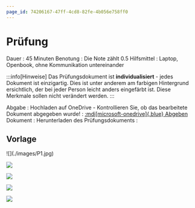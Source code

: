 ```yaml
---
page_id: 74206167-47ff-4cd8-82fe-4b056e758ff0
---
```



# Prüfung

Dauer
: 45 Minuten
Benotung
: Die Note zählt $0.5$
Hilfsmittel
: Laptop, Openbook, ohne Kommunikation untereinander


<Restricted id="8e73288f-a8c7-4ad5-9849-f895599cada9">

:::info[Hinweise]
Das Prüfungsdokument ist **individualisiert** - jedes Dokument ist einzigartig. Dies ist unter anderem am farbigen Hintergrund ersichtlich, der bei jeder Person leicht anders eingefärbt ist. Diese Merkmale sollen nicht verändert werden.
:::

Abgabe
: Hochladen auf OneDrive - Kontrollieren Sie, ob das bearbeitete Dokument abgegeben wurde!
: [:mdi[microsoft-onedrive]{.blue} Abgeben](https://erzbe-my.sharepoint.com/:f:/g/personal/balthasar_hofer_gbsl_ch/EgBIe50Mnw9Fq6DZzPN01PkBSfhRkK8BFQXD6_dgy2JI7Q)
Dokument
: Herunterladen des Prüfungsdokuments
: <ProbeV28 personalized />

## Vorlage

<div style={{maxHeight: '800px', overflow: 'auto'}}>
![](./images/P1.jpg)

![](./images/P2.jpg)

![](./images/P3.jpg)

![](./images/P4.jpg)

![](./images/P5.jpg)

</div>



</Restricted>